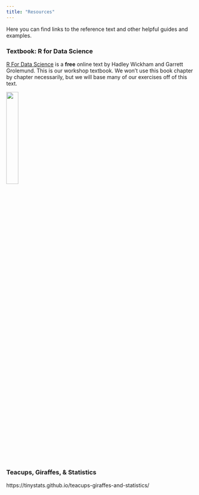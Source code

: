 ```yaml
---
title: "Resources"
---
```


Here you can find links to the reference text and other helpful guides and examples.

### Textbook: R for Data Science

[R For Data Science](https://r4ds.had.co.nz/) is a **free** online text by Hadley Wickham and Garrett Grolemund. This is our workshop textbook. We won't use this book chapter by chapter necessarily, but we will base many of our exercises off of this text.

[![](https://d33wubrfki0l68.cloudfront.net/b88ef926a004b0fce72b2526b0b5c4413666a4cb/24a30/cover.png){width=25%}](https://r4ds.had.co.nz/)

<!-- ### Twitte`R` -->

<!-- The `#rstats` community on Twitter is highly active and a great resource for learning and sharing all things R. Check it out! -->

<!-- https://twitter.com/hashtag/rstats?lang=en -->

<!-- ### TidyTuesday -->
<!-- An interesting and new data set each week to practice transforming and plotting.  -->

<!-- https://github.com/rfordatascience/tidytuesday -->

<!-- Folks often share their plots (and link to their R code) on Twitter with [#tidytuesday](https://twitter.com/search?q=tidytuesday&src=typed_query&f=live). -->

<!-- <blockquote class="twitter-tweet"><p lang="en" dir="ltr">Tune in today at 🚨 7 PM ET 🚨 for another LIVE <a href="https://twitter.com/hashtag/tidytuesday?src=hash&amp;ref_src=twsrc%5Etfw">#tidytuesday</a> screencast. We&#39;ll be analyzing extinct plants! 🌱🌿🍁🍂<br><br>This week only is two hours LATER than the usual screencasts (so if you&#39;re in Australia, now&#39;s your chance to join live!) 😉 🇦🇺<a href="https://t.co/GJURrXOtD4">https://t.co/GJURrXOtD4</a> <a href="https://twitter.com/hashtag/rstats?src=hash&amp;ref_src=twsrc%5Etfw">#rstats</a></p>&mdash; David Robinson (@drob) <a href="https://twitter.com/drob/status/1295809704145424391?ref_src=twsrc%5Etfw">August 18, 2020</a></blockquote> <script async src="https://platform.twitter.com/widgets.js" charset="utf-8"></script> -->


<!-- ### RStudio Education Website -->

<!-- [https://education.rstudio.com/](https://education.rstudio.com/) - This site has a good, curated set of helpful links to help you start or learn how to do more with R. -->

<!-- ### Interactive Practice -->

<!-- [RStudio Cloud Primers](https://rstudio.cloud/learn/primers) - These are some short exercises that use interactive windows for practicing specific skills.  -->

### Teacups, Giraffes, & Statistics

https://tinystats.github.io/teacups-giraffes-and-statistics/

<!-- ### Other websites -->

<!-- All of the links below are sites built using R.  -->

<!-- * A book: https://smltar.com/ -->
<!-- * A blog: http://desiree.rbind.io/ -->
<!-- * A project site: https://www.tidymodels.org/ -->